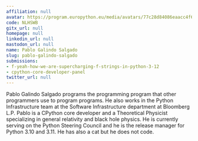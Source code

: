 ```yaml
---
affiliation: null
avatar: https://program.europython.eu/media/avatars/77c28d84086eaacc4f606416ea70434d_iz2nSan.jpg
code: NLHSWB
gitx_url: null
homepage: null
linkedin_url: null
mastodon_url: null
name: Pablo Galindo Salgado
slug: pablo-galindo-salgado
submissions:
- f-yeah-how-we-are-supercharging-f-strings-in-python-3-12
- cpython-core-developer-panel
twitter_url: null
---
```


Pablo Galindo Salgado programs the programming program that other programmers use to program programs. He also works in the Python Infrastructure team at the Software Infrastructure department at Bloomberg L.P. Pablo is a CPython core developer and a Theoretical Physicist specializing in general relativity and black hole physics. He is currently serving on the Python Steering Council and he is the release manager for Python 3.10 and 3.11. He has also a cat but he does not code.